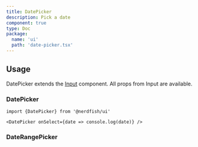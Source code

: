 ```yaml
---
title: DatePicker
description: Pick a date
component: true
type: Doc
package:
  name: 'ui'
  path: 'date-picker.tsx'
---
```


<ComponentExample src="/components/examples/date-picker/demo.tsx">
  <DatePickerDemo />
</ComponentExample>

## Usage

DatePicker extends the [Input](/input) component. All props from Input are
available.

### DatePicker

```tsx
import {DatePicker} from '@nerdfish/ui'
```

```tsx
<DatePicker onSelect={date => console.log(date)} />
```

### DateRangePicker

<ComponentExample src="/components/examples/date-picker/date-range-picker.tsx">
  <DateRangePickerExample />
</ComponentExample>
